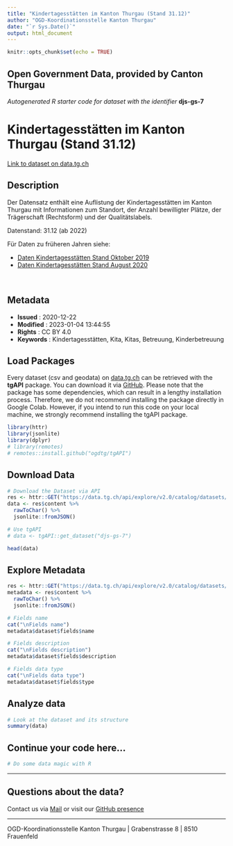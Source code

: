 ```yaml
---
title: "Kindertagesstätten im Kanton Thurgau (Stand 31.12)"
author: "OGD-Koordinationsstelle Kanton Thurgau"
date: "`r Sys.Date()`"
output: html_document
---
```


```r
knitr::opts_chunk$set(echo = TRUE)
```

## Open Government Data, provided by **Canton Thurgau**
*Autogenerated R starter code for dataset with the identifier* **djs-gs-7**


# **Kindertagesstätten im Kanton Thurgau (Stand 31.12)**

[Link to dataset on data.tg.ch](https://data.tg.ch/explore/dataset/djs-gs-7/information/)

## Description

<p><span style='font-family: inherit;'>Der Datensatz enthält eine Auflistung der Kindertagesstätten im Kanton Thurgau mit Informationen zum Standort, der Anzahl bewilligter Plätze, der Trägerschaft (Rechtsform) und der Qualitätslabels.</span></p><p><span style='font-family: inherit;'>Datenstand: 31.12 (ab 2022)</span></p><p>Für Daten zu früheren Jahren siehe:<br/></p><ul><li> <a href='https://data.tg.ch/explore/dataset/djs-gs-1/' target='_blank'>Daten Kindertagesstätten Stand Oktober 2019</a></li><li><a href='https://data.tg.ch/explore/dataset/djs-gs-2/' target='_blank'>Daten Kindertagesstätten Stand August 2020</a></li></ul><p><br/></p>

## Metadata

- **Issued**                   : 2020-12-22
- **Modified**                 : 2023-01-04 13:44:55
- **Rights**                   : CC BY 4.0
- **Keywords**                 : Kindertagesstätten, Kita, Kitas, Betreuung, Kinderbetreuung 

## Load Packages

Every dataset (csv and geodata) on [data.tg.ch](https://data.tg.ch/pages/start/) can be retrieved with the **tgAPI** package. You can download it via [GitHub](https://github.com/ogdtg/tgAPI). Please note that the package has some dependencies, which can result in a lengthy installation process. Therefore, we do not recommend installing the package directly in Google Colab. However, if you intend to run this code on your local machine, we strongly recommend installing the tgAPI package.

```r
library(httr)
library(jsonlite)
library(dplyr)
# library(remotes)
# remotes::install.github("ogdtg/tgAPI")

```


## Download Data


```r
# Download the Dataset via API
res <- httr::GET("https://data.tg.ch/api/explore/v2.0/catalog/datasets/djs-gs-7/exports/json")
data <- res$content %>%
  rawToChar() %>%
  jsonlite::fromJSON()

# Use tgAPI
# data <- tgAPI::get_dataset("djs-gs-7")

head(data)

```


## Explore Metadata

```r

res <- httr::GET("https://data.tg.ch/api/explore/v2.0/catalog/datasets/djs-gs-7")
metadata <- res$content %>%
  rawToChar() %>%
  jsonlite::fromJSON()

# Fields name
cat("\nFields name")
metadata$dataset$fields$name

# Fields description
cat("\nFields description")
metadata$dataset$fields$description

# Fields data type
cat("\nFields data type")
metadata$dataset$fields$type

```


## Analyze data

```r

# Look at the dataset and its structure
summary(data)

```


## Continue your code here...


```r
# Do some data magic with R
```

------------------------------------------------------------------------

## Questions about the data?

Contact us via [Mail](mailto:ogd@tg.ch) or visit our [GitHub presence](https://github.com/ogdtg)


------------------------------------------------------------------------

OGD-Koordinationsstelle Kanton Thurgau | Grabenstrasse 8 | 8510 Frauenfeld
